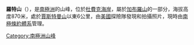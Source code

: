 {{coord|84|35|S|172|22|W|display=title}}

'''羅特山'''（{{lang-en|Mount Roth}}），是[[南極洲|南極洲]]的山峰，位於[[杜費克海岸|杜費克海岸]]，屬於[[加布羅山|加布羅山]]的一部分，海拔高度870米，處於[[賈斯特曼山|賈斯特曼山]]以東6公里，由[[美國|美國]]探險隊發現和拍攝照片，現時由[[南極條約體系|南極條約體系]]管理。

{{DEFAULTSORT:Mount Roth}}
[[Category:南極洲山峰|Category:南極洲山峰]]


{{DufekCoast-geo-stub}}